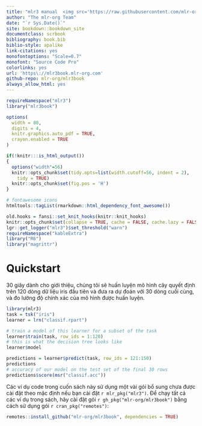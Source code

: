 ```yaml
---
title: "mlr3 manual  <img src='https://raw.githubusercontent.com/mlr-org/mlr3/master/man/figures/logo.png' width=50 /> "
author: "The mlr-org Team"
date: "`r Sys.Date()`"
site: bookdown::bookdown_site
documentclass: scrbook
bibliography: book.bib
biblio-style: apalike
link-citations: yes
monofontoptions: "Scale=0.7"
monofont: "Source Code Pro"
colorlinks: yes
url: 'https\://mlr3book.mlr-org.com'
github-repo: mlr-org/mlr3book
always_allow_html: yes
---
```


```r
requireNamespace("mlr3")
library("mlr3book")

options(
  width = 80,
  digits = 4,
  knitr.graphics.auto_pdf = TRUE,
  crayon.enabled = TRUE
)

if(!knitr:::is_html_output())
{
  options("width"=56)
  knitr::opts_chunk$set(tidy.opts=list(width.cutoff=56, indent = 2),
    tidy = TRUE)
  knitr::opts_chunk$set(fig.pos = 'H')
}

# fontawesome icons
htmltools::tagList(rmarkdown::html_dependency_font_awesome())

old.hooks = fansi::set_knit_hooks(knitr::knit_hooks)
knitr::opts_chunk$set(collapse = TRUE, cache = FALSE, cache.lazy = FALSE)
lgr::get_logger("mlr3")$set_threshold("warn")
requireNamespace("kableExtra")
library("R6")
library("magrittr")
```

# Quickstart {#quickstart .unnumbered}

30 giây dành cho giới thiệu, chúng tôi sẽ huấn luyện mô hình cây quyết định trên 120 dòng dữ liệu iris đầu tiên và đưa ra dự đoán với 30 dòng cuối cùng, và đo lường độ chính xác của mô hình được huấn luyện.


```r
library(mlr3)
task = tsk("iris")
learner = lrn("classif.rpart")

# train a model of this learner for a subset of the task
learner$train(task, row_ids = 1:120)
# this is what the decision tree looks like
learner$model

predictions = learner$predict(task, row_ids = 121:150)
predictions
# accuracy of our model on the test set of the final 30 rows
predictions$score(msr("classif.acc"))
```

Các ví dụ code trong cuốn sách này sử dụng một vài gói bổ sung chưa được cài đặt theo mặc định nếu bạn cài đặt `r mlr_pkg("mlr3")`.
Để chạy tất cả các ví dụ trong sách, hãy cài đặt gói `r gh_pkg("mlr-org/mlr3book")` bằng cách sử dụng gói `r cran_pkg("remotes")`:

```r
remotes::install_github("mlr-org/mlr3book", dependencies = TRUE)
```
